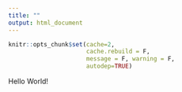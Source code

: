 ```yaml
---
title: ""
output: html_document
---
```


```r
knitr::opts_chunk$set(cache=2,
                      cache.rebuild = F, 
                      message = F, warning = F,
                      autodep=TRUE)
```

Hello World!